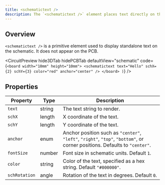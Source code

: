```yaml
---
title: <schematictext />
description: The `<schematictext />` element places text directly on the schematic.
---
```


## Overview

`<schematictext />` is a primitive element used to display standalone text on the schematic. It does not appear on the PCB.


<CircuitPreview
  hide3DTab
  hidePCBTab
  defaultView="schematic"
  code={`
    <board width="10mm" height="10mm">
      <schematictext text="Hello" schX={2} schY={3} color="red" anchor="center" />
    </board>
  )
  `}
/>


## Properties

| Property | Type | Description |
|---------|------|-------------|
| `text` | string | The text string to render. |
| `schX` | length | X coordinate of the text. |
| `schY` | length | Y coordinate of the text. |
| `anchor` | enum | Anchor position such as `"center"`, `"left"`, `"right"`, `"top"`, `"bottom"`, or corner positions. Defaults to `"center"`. |
| `fontSize` | number | Font size in schematic units. Default `1`. |
| `color` | string | Color of the text, specified as a hex string. Default `"#000000"`. |
| `schRotation` | angle | Rotation of the text in degrees. Default `0`. |

